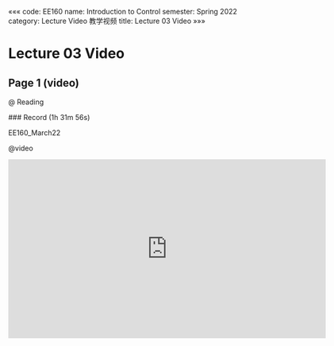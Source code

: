 «««
code: EE160
name: Introduction to Control
semester: Spring 2022
category: Lecture Video 教学视频
title: Lecture 03 Video
»»»

# Lecture 03 Video

## Page 1 (video)

@ Reading

<div class="markdown-body">
### Record (1h 31m 56s)

EE160_March22
</div>

@video

<iframe src="https://sbbrisk.com/e/e00ctkntp3it.html" frameborder=0 marginwidth=0 marginheight=0 scrolling=no width=640 height=360 allowfullscreen></iframe>

